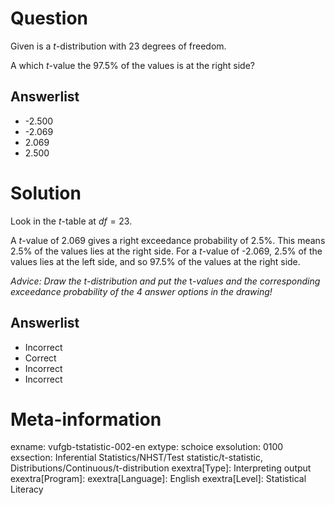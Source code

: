 Question
========
  
Given is a *t*-distribution with 23 degrees of freedom.

A which *t*-value the 97.5% of the values is at the right side?
  
Answerlist
----------
* -2.500
* -2.069
* 2.069
* 2.500 

Solution
========

Look in the *t*-table at $df = 23$.

A *t*-value of 2.069 gives a right exceedance probability of 2.5%. This means 2.5% of the values lies at the right side. For a *t*-value of -2.069, 2.5% of the values lies at the left side, and so 97.5% of the values at the right side.

*Advice: Draw the t-distribution and put the *t*-values and the corresponding exceedance probability of the 4 answer options in the drawing!*


Answerlist
----------
* Incorrect
* Correct
* Incorrect
* Incorrect

Meta-information
================
exname: vufgb-tstatistic-002-en
extype: schoice
exsolution: 0100
exsection: Inferential Statistics/NHST/Test statistic/t-statistic, Distributions/Continuous/t-distribution
exextra[Type]: Interpreting output
exextra[Program]: 
exextra[Language]: English
exextra[Level]: Statistical Literacy